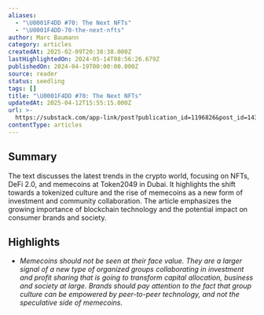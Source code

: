 ```yaml
---
aliases:
  - "\U0001F4DD #70: The Next NFTs"
  - "\U0001F4DD-70-the-next-nfts"
author: Marc Baumann
category: articles
createdAt: 2025-02-09T20:38:38.000Z
lastHighlightedOn: 2024-05-14T08:56:26.679Z
publishedOn: 2024-04-19T00:00:00.000Z
source: reader
status: seedling
tags: []
title: "\U0001F4DD #70: The Next NFTs"
updatedAt: 2025-04-12T15:55:15.000Z
url: >-
  https://substack.com/app-link/post?publication_id=1196826&post_id=143700477&utm_source=post-email-title&utm_campaign=email-post-title&isFreemail=true&r=og9hp&token=eyJ1c2VyX2lkIjo0MTA2OTU4MSwicG9zdF9pZCI6MTQzNzAwNDc3LCJpYXQiOjE3MTM1MDU1NDgsImV4cCI6MTcxNjA5NzU0OCwiaXNzIjoicHViLTExOTY4MjYiLCJzdWIiOiJwb3N0LXJlYWN0aW9uIn0.KsozgPJQptiatqwPGiKtF5W_LgLAg037sdOmN_KS7Gw
contentType: articles
---
```

## Summary

The text discusses the latest trends in the crypto world, focusing on NFTs, DeFi 2.0, and memecoins at Token2049 in Dubai. It highlights the shift towards a tokenized culture and the rise of memecoins as a new form of investment and community collaboration. The article emphasizes the growing importance of blockchain technology and the potential impact on consumer brands and society.

## Highlights

- _Memecoins should not be seen at their face value. They are a larger signal of a new type of organized groups collaborating in investment and profit sharing that is going to transform capital allocation, business and society at large._
  _Brands should pay attention to the fact that group culture can be empowered by peer-to-peer technology, and not the speculative side of memecoins._
